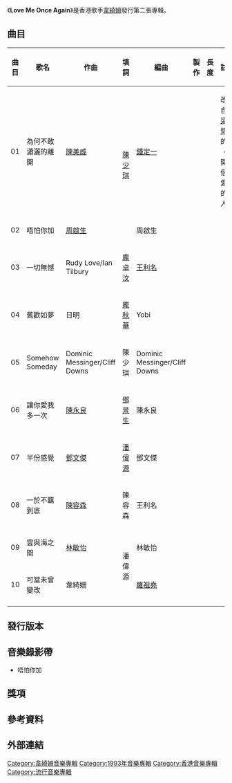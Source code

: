 {{unreferenced|time=2011-08-02T05:19:22+00:00}}
{{Album infobox | <!-- See Wikipedia:WikiProject_Albums -->
|  Name        = Love Me Once Again
|  Type        = [[專輯|專輯]]
|  Artist      = [[韋綺姍|韋綺姍]]
|  Cover       = RitaCarpio_Again.jpg
|  Released    = 1993年1月
|  Recorded    = 1992年
|  Genre       = [[粵語流行音樂|粵語流行音樂]]
|  Length      = 
|  Label       = [[永高創意|永高創意]]
|  Language    = [[粵語|粵語]]
|  Number      =
|  Producer    = 
|  Last album  = [[Remix_(韋綺姍專輯)|Remix]]<br>(1991)
|  This album  = '''Love Me Once Again''' <br>(1993)
|  Next album  = [[解放_(韋綺姍)|解放]] <br>(1994)
}}

《'''Love Me Once Again'''》是香港歌手[[韋綺姍|韋綺姍]]發行第二張專輯。

==曲目==
{| class="wikitable" border=0 cellpadding=2 cellspacing=3
|-
! 曲目
! 歌名
! 作曲
! 填詞
! 編曲
! 製作
! 長度
! 註備
|-
| 01 || 為何不敢瀟灑的離開 || [[陳美威|陳美威]] || rowspan="2"|[[陳少琪|陳少琪]] || [[鍾定一|鍾定一]] ||  ||  || 改編自[[梁雁翎|梁雁翎]]的《離開那個不愛你的人》
|-
| 02 || 唔怕你加 || [[周啟生|周啟生]] || 周啟生 ||  ||  ||
|-
| 03 || 一切無憾 || Rudy Love/Ian Tilbury || [[龐卓汶|龐卓汶]] || [[王利名|王利名]] ||  ||  ||
|-
| 04 || 舊歡如夢 || 日明 || [[龐秋華|龐秋華]] || Yobi ||  ||  ||
|-
| 05 || Somehow Someday || Dominic Messinger/Cliff Downs || 陳少琪 || Dominic Messinger/Cliff Downs ||  ||  ||
|-
| 06 || 讓你愛我多一次 || [[陳永良|陳永良]] || [[鄧景生|鄧景生]] || 陳永良 ||  ||  ||
|-
| 07 || 半份感覺 || [[鄧文傑|鄧文傑]] || [[潘偉源|潘偉源]] || 鄧文傑 ||  ||  ||
|-
| 08 || 一於不羈到底 || [[陳容森|陳容森]] || 陳容森 || 王利名 ||  ||  ||
|-
| 09 || 雲與海之間 || [[林敏怡|林敏怡]] || rowspan="2"|潘偉源 || 林敏怡 ||  ||  ||
|-
| 10 || 可當未曾變改 || 韋綺姍 || [[羅祖堯|羅祖堯]] ||  ||  ||
|-
|}

==發行版本==

==音樂錄影帶==
*唔怕你加

== 獎項 ==

==參考資料==

==外部連結==

[[Category:韋綺姍音樂專輯|Category:韋綺姍音樂專輯]]
[[Category:1993年音樂專輯|Category:1993年音樂專輯]]
[[Category:香港音樂專輯|Category:香港音樂專輯]]
[[Category:流行音樂專輯|Category:流行音樂專輯]]

{{album-stub}}